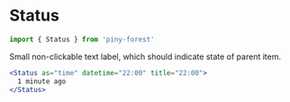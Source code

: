 
# Status

```js
import { Status } from 'piny-forest'
```

Small non-clickable text label, which should indicate state of parent item.

```jsx live
<Status as="time" datetime="22:00" title="22:00">
  1 minute ago
</Status>
```
